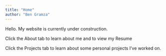 ```yaml
---
title: "Home"
author: "Ben Gramza"
---
```


Hello. My website is currently under construction. 

Click the About tab to learn about me and to view my Resume 

Click the Projects tab to learn about some personal projects I've worked on. 